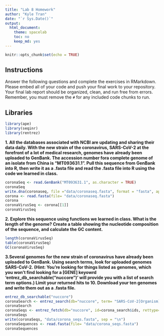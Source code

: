 ---
title: "Lab 8 Homework"
author: "Kyle Tran"
date: "`r Sys.Date()`"
output:
  html_document:
    theme: spacelab
    toc: no
    keep_md: yes
---

```{r setup, include=FALSE}
knitr::opts_chunk$set(echo = TRUE)
```

## Instructions
Answer the following questions and complete the exercises in RMarkdown. Please embed all of your code and push your final work to your repository. Your final lab report should be organized, clean, and run free from errors. Remember, you must remove the `#` for any included code chunks to run.  

## Libraries

```{r}
library(ape)
library(seqinr)
library(rentrez)
```

**1. All the databases associated with NCBI are updating and sharing their data daily. With the new strain of the coronavirus, SARS-CoV-2 at the forefront of a lot of medical research, genomes have already been uploaded to GenBank. The accession number fora complete genome of an isolate from China is "MT093631.1". Pull this sequence from GenBank into R, then write it as a .fasta file and read the .fasta file into R using the code we learned in class.**
```{r}
coronaSeq <- read.GenBank("MT093631.1", as.character = TRUE)
coronaSeq
write.dna(coronaseq, file ="data/coronaseq.fasta", format = "fasta", append = FALSE, nbcol = 6, colsep = " ", colw = 10)
corona <- read.fasta(file= "data/coronaseq.fasta")
corona
coronaVirusSeq <- corona[[1]]
coronaVirusSeq
```
**2. Explore this sequence using functions we learned in class. What is the length of the genome? Create a table showing the nucleotide composition of the sequence, and calculate the GC content.**
```{r}
length(coronaVirusSeq)
table(coronaVirusSeq)
GC(coronaVirusSeq)
```
**3.Several genomes for the new strain of coronavirus have already been uploaded to GenBank. Using search terms, look for uploaded genomes SARS-CoV-2. (Hint: You're looking for things listed as genomes, which you won't find looking for a [GENE] keyowrd 'entrez_db_searchable("nuccore")' will provide you with a list of search term options.) Limit your returned hits to 10. Download your ten genomes and write them out as a .fasta file.**
```{r}
entrez_db_searchable("nuccore")
coronaSearch <- entrez_search(db="nuccore", term= "SARS-CoV-2[Organism]", retmax=10)
coronaSearch
coronaSeqs <- entrez_fetch(db="nuccore", id=corona_search$ids, rettype="fasta")
coronaSeqs
write(coronaSeqs, "data/corona_seqs.fasta", sep = "\n")
coronaSequences <- read.fasta(file= "data/corona_seqs.fasta")
coronaSequences
```